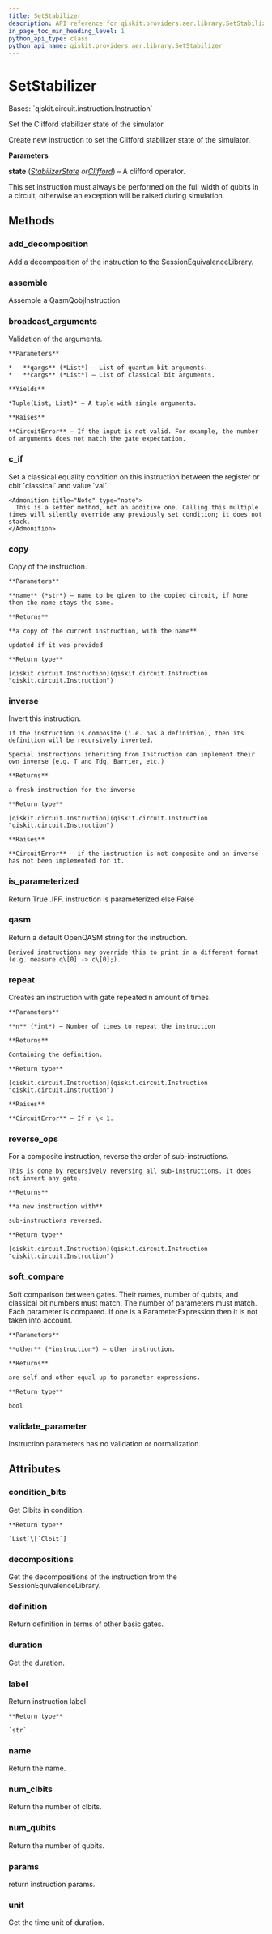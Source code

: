 ```yaml
---
title: SetStabilizer
description: API reference for qiskit.providers.aer.library.SetStabilizer
in_page_toc_min_heading_level: 1
python_api_type: class
python_api_name: qiskit.providers.aer.library.SetStabilizer
---
```


# SetStabilizer

<Class id="qiskit.providers.aer.library.SetStabilizer" isDedicatedPage={true} github="https://github.com/qiskit/qiskit-aer/tree/stable/0.10/qiskit/providers/aer/library/set_instructions/set_stabilizer.py" signature="SetStabilizer(state)" modifiers="class">
  Bases: `qiskit.circuit.instruction.Instruction`

  Set the Clifford stabilizer state of the simulator

  Create new instruction to set the Clifford stabilizer state of the simulator.

  **Parameters**

  **state** ([*StabilizerState*](qiskit.quantum_info.StabilizerState "qiskit.quantum_info.StabilizerState")  *or*[*Clifford*](qiskit.quantum_info.Clifford "qiskit.quantum_info.Clifford")) – A clifford operator.

  <Admonition title="Note" type="note">
    This set instruction must always be performed on the full width of qubits in a circuit, otherwise an exception will be raised during simulation.
  </Admonition>

  ## Methods

  <span id="qiskit-providers-aer-library-setstabilizer-add-decomposition" />

  ### add\_decomposition

  <Function id="qiskit.providers.aer.library.SetStabilizer.add_decomposition" signature="SetStabilizer.add_decomposition(decomposition)">
    Add a decomposition of the instruction to the SessionEquivalenceLibrary.
  </Function>

  <span id="qiskit-providers-aer-library-setstabilizer-assemble" />

  ### assemble

  <Function id="qiskit.providers.aer.library.SetStabilizer.assemble" signature="SetStabilizer.assemble()">
    Assemble a QasmQobjInstruction
  </Function>

  <span id="qiskit-providers-aer-library-setstabilizer-broadcast-arguments" />

  ### broadcast\_arguments

  <Function id="qiskit.providers.aer.library.SetStabilizer.broadcast_arguments" signature="SetStabilizer.broadcast_arguments(qargs, cargs)">
    Validation of the arguments.

    **Parameters**

    *   **qargs** (*List*) – List of quantum bit arguments.
    *   **cargs** (*List*) – List of classical bit arguments.

    **Yields**

    *Tuple(List, List)* – A tuple with single arguments.

    **Raises**

    **CircuitError** – If the input is not valid. For example, the number of arguments does not match the gate expectation.
  </Function>

  <span id="qiskit-providers-aer-library-setstabilizer-c-if" />

  ### c\_if

  <Function id="qiskit.providers.aer.library.SetStabilizer.c_if" signature="SetStabilizer.c_if(classical, val)">
    Set a classical equality condition on this instruction between the register or cbit `classical` and value `val`.

    <Admonition title="Note" type="note">
      This is a setter method, not an additive one. Calling this multiple times will silently override any previously set condition; it does not stack.
    </Admonition>
  </Function>

  <span id="qiskit-providers-aer-library-setstabilizer-copy" />

  ### copy

  <Function id="qiskit.providers.aer.library.SetStabilizer.copy" signature="SetStabilizer.copy(name=None)">
    Copy of the instruction.

    **Parameters**

    **name** (*str*) – name to be given to the copied circuit, if None then the name stays the same.

    **Returns**

    **a copy of the current instruction, with the name**

    updated if it was provided

    **Return type**

    [qiskit.circuit.Instruction](qiskit.circuit.Instruction "qiskit.circuit.Instruction")
  </Function>

  <span id="qiskit-providers-aer-library-setstabilizer-inverse" />

  ### inverse

  <Function id="qiskit.providers.aer.library.SetStabilizer.inverse" signature="SetStabilizer.inverse()">
    Invert this instruction.

    If the instruction is composite (i.e. has a definition), then its definition will be recursively inverted.

    Special instructions inheriting from Instruction can implement their own inverse (e.g. T and Tdg, Barrier, etc.)

    **Returns**

    a fresh instruction for the inverse

    **Return type**

    [qiskit.circuit.Instruction](qiskit.circuit.Instruction "qiskit.circuit.Instruction")

    **Raises**

    **CircuitError** – if the instruction is not composite and an inverse has not been implemented for it.
  </Function>

  <span id="qiskit-providers-aer-library-setstabilizer-is-parameterized" />

  ### is\_parameterized

  <Function id="qiskit.providers.aer.library.SetStabilizer.is_parameterized" signature="SetStabilizer.is_parameterized()">
    Return True .IFF. instruction is parameterized else False
  </Function>

  <span id="qiskit-providers-aer-library-setstabilizer-qasm" />

  ### qasm

  <Function id="qiskit.providers.aer.library.SetStabilizer.qasm" signature="SetStabilizer.qasm()">
    Return a default OpenQASM string for the instruction.

    Derived instructions may override this to print in a different format (e.g. measure q\[0] -> c\[0];).
  </Function>

  <span id="qiskit-providers-aer-library-setstabilizer-repeat" />

  ### repeat

  <Function id="qiskit.providers.aer.library.SetStabilizer.repeat" signature="SetStabilizer.repeat(n)">
    Creates an instruction with gate repeated n amount of times.

    **Parameters**

    **n** (*int*) – Number of times to repeat the instruction

    **Returns**

    Containing the definition.

    **Return type**

    [qiskit.circuit.Instruction](qiskit.circuit.Instruction "qiskit.circuit.Instruction")

    **Raises**

    **CircuitError** – If n \< 1.
  </Function>

  <span id="qiskit-providers-aer-library-setstabilizer-reverse-ops" />

  ### reverse\_ops

  <Function id="qiskit.providers.aer.library.SetStabilizer.reverse_ops" signature="SetStabilizer.reverse_ops()">
    For a composite instruction, reverse the order of sub-instructions.

    This is done by recursively reversing all sub-instructions. It does not invert any gate.

    **Returns**

    **a new instruction with**

    sub-instructions reversed.

    **Return type**

    [qiskit.circuit.Instruction](qiskit.circuit.Instruction "qiskit.circuit.Instruction")
  </Function>

  <span id="qiskit-providers-aer-library-setstabilizer-soft-compare" />

  ### soft\_compare

  <Function id="qiskit.providers.aer.library.SetStabilizer.soft_compare" signature="SetStabilizer.soft_compare(other)">
    Soft comparison between gates. Their names, number of qubits, and classical bit numbers must match. The number of parameters must match. Each parameter is compared. If one is a ParameterExpression then it is not taken into account.

    **Parameters**

    **other** (*instruction*) – other instruction.

    **Returns**

    are self and other equal up to parameter expressions.

    **Return type**

    bool
  </Function>

  <span id="qiskit-providers-aer-library-setstabilizer-validate-parameter" />

  ### validate\_parameter

  <Function id="qiskit.providers.aer.library.SetStabilizer.validate_parameter" signature="SetStabilizer.validate_parameter(parameter)">
    Instruction parameters has no validation or normalization.
  </Function>

  ## Attributes

  ### condition\_bits

  <Attribute id="qiskit.providers.aer.library.SetStabilizer.condition_bits">
    Get Clbits in condition.

    **Return type**

    `List`\[`Clbit`]
  </Attribute>

  ### decompositions

  <Attribute id="qiskit.providers.aer.library.SetStabilizer.decompositions">
    Get the decompositions of the instruction from the SessionEquivalenceLibrary.
  </Attribute>

  ### definition

  <Attribute id="qiskit.providers.aer.library.SetStabilizer.definition">
    Return definition in terms of other basic gates.
  </Attribute>

  ### duration

  <Attribute id="qiskit.providers.aer.library.SetStabilizer.duration">
    Get the duration.
  </Attribute>

  ### label

  <Attribute id="qiskit.providers.aer.library.SetStabilizer.label">
    Return instruction label

    **Return type**

    `str`
  </Attribute>

  ### name

  <Attribute id="qiskit.providers.aer.library.SetStabilizer.name">
    Return the name.
  </Attribute>

  ### num\_clbits

  <Attribute id="qiskit.providers.aer.library.SetStabilizer.num_clbits">
    Return the number of clbits.
  </Attribute>

  ### num\_qubits

  <Attribute id="qiskit.providers.aer.library.SetStabilizer.num_qubits">
    Return the number of qubits.
  </Attribute>

  ### params

  <Attribute id="qiskit.providers.aer.library.SetStabilizer.params">
    return instruction params.
  </Attribute>

  ### unit

  <Attribute id="qiskit.providers.aer.library.SetStabilizer.unit">
    Get the time unit of duration.
  </Attribute>
</Class>


